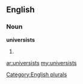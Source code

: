 ==English==

===Noun===
'''universists'''

# {{plural of|[[universist]]}}

[[Category:English plurals]]

[[ar:universists]]
[[my:universists]]
